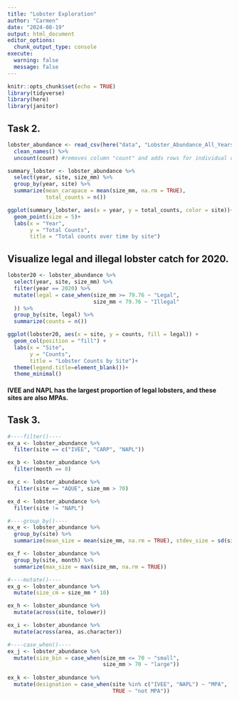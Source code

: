 ```yaml
---
title: "Lobster Exploration"
author: "Carmen"
date: "2024-08-19"
output: html_document
editor_options: 
  chunk_output_type: console
execute:
  warning: false
  message: false
---
```


```r
knitr::opts_chunk$set(echo = TRUE)
library(tidyverse)
library(here)
library(janitor)
```

## Task 2.

```r
lobster_abundance <- read_csv(here("data", "Lobster_Abundance_All_Years_20210412.csv"), na = "-99999") %>%
  clean_names() %>%
  uncount(count) #removes column "count" and adds rows for individual counts (reverse of count)
```

```r
summary_lobster <- lobster_abundance %>%
  select(year, site, size_mm) %>%
  group_by(year, site) %>%
  summarize(mean_carapace = mean(size_mm, na.rm = TRUE),
            total_counts = n())

ggplot(summary_lobster, aes(x = year, y = total_counts, color = site))+
  geom_point(size = 5)+
  labs(x = "Year",
       y = "Total Counts",
       title = "Total counts over time by site")
```

## Visualize legal and illegal lobster catch for 2020. 

```r
lobster20 <- lobster_abundance %>%
  select(year, site, size_mm) %>%
  filter(year == 2020) %>%
  mutate(legal = case_when(size_mm >= 79.76 ~ "Legal",
                           size_mm < 79.76 ~ "Illegal"
  )) %>%
  group_by(site, legal) %>%
  summarize(counts = n())

ggplot(lobster20, aes(x = site, y = counts, fill = legal)) +
  geom_col(position = "fill") +
  labs(x = "Site",
       y = "Counts",
       title = "Lobster Counts by Site")+
  theme(legend.title=element_blank())+
  theme_minimal()
```

#### IVEE and NAPL has the largest proportion of legal lobsters, and these sites are also MPAs. 

## Task 3.

```r
#----filter()----
ex_a <- lobster_abundance %>%
  filter(site == c("IVEE", "CARP", "NAPL"))

ex_b <- lobster_abundance %>%
  filter(month == 8)

ex_c <- lobster_abundance %>%
  filter(site == "AQUE", size_mm > 70)

ex_d <- lobster_abundance %>%
  filter(site != "NAPL")

#----group_by()----
ex_e <- lobster_abundance %>%
  group_by(site) %>%
  summarize(mean_size = mean(size_mm, na.rm = TRUE), stdev_size = sd(size_mm, na.rm = TRUE))

ex_f <- lobster_abundance %>%
  group_by(site, month) %>%
  summarize(max_size = max(size_mm, na.rm = TRUE))

#----mutate()----
ex_g <- lobster_abundance %>%
  mutate(size_cm = size_mm * 10)

ex_h <- lobster_abundance %>%
  mutate(across(site, tolower))

ex_i <- lobster_abundance %>%
  mutate(across(area, as.character))

#----case_when()----
ex_j <- lobster_abundance %>%
  mutate(size_bin = case_when(size_mm <= 70 ~ "small",
                              size_mm > 70 ~ "large"))
                              
ex_k <- lobster_abundance %>%
  mutate(designation = case_when(site %in% c("IVEE", "NAPL") ~ "MPA",
                                 TRUE ~ "not MPA"))
```

